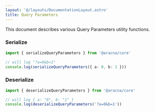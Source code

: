 ```yaml
---
layout: '@/layouts/DocumentationLayout.astro'
title: Query Parameters
---
```


This document describes various Query Parameters utility functions.

### Serialize

```ts
import { serializeQueryParameters } from '@aracna/core'

// will log "?a=0&b=1"
console.log(serializeQueryParameters({ a: 0, b: 1 }))
```

### Deserialize

```ts
import { deserializeQueryParameters } from '@aracna/core'

// will log { a: "0", b: "1" }
console.log(deserializeQueryParameters('?a=0&b=1'))
```
